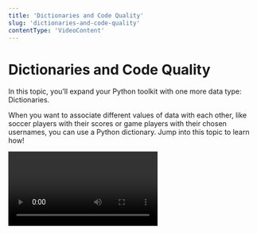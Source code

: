 ```yaml
---
title: 'Dictionaries and Code Quality'
slug: 'dictionaries-and-code-quality'
contentType: 'VideoContent'
---
```


# Dictionaries and Code Quality

In this topic, you’ll expand your Python toolkit with one more data type: Dictionaries.

When you want to associate different values of data with each other, like soccer players with their
scores or game players with their chosen usernames, you can use a Python dictionary. Jump into this
topic to learn how!

<Video alt="Dictionaries and Code Quality" videoId="oxzLGeMchSA" />
